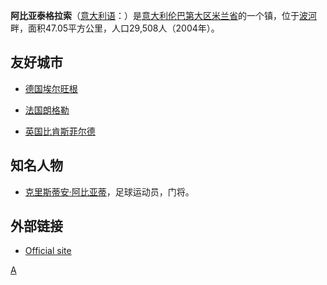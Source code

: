 {{noteTA
| T  = zh-cn:阿比亚泰格拉索; zh-tw:阿比亞格拉索
| 1  = zh-cn:阿比亚泰格拉索; zh-tw:阿比亞格拉索
}}
'''阿比亚泰格拉索'''（[[意大利语|意大利语]]：'''{{lang|it|Abbiategrasso}}'''）是[[意大利|意大利]][[伦巴第大区|伦巴第大区]][[米兰省|米兰省]]的一个镇，位于[[波河|波河]]畔，面积47.05平方公里，人口29,508人（2004年）。

== 友好城市 ==
* {{flagicon|Germany}}[[德国|德国]][[埃尔旺根|埃尔旺根]]
* {{flagicon|France}}[[法国|法国]][[朗格勒|朗格勒]]
* {{flagicon|UK}}[[英国|英国]][[比肯斯菲尔德|比肯斯菲尔德]]

== 知名人物 ==
* [[克里斯蒂安·阿比亚蒂|克里斯蒂安·阿比亚蒂]]，足球运动员，门将。

== 外部链接 ==
* [http://www.comune.abbiategrasso.mi.it Official site] {{Wayback|url=http://www.comune.abbiategrasso.mi.it/ |date=20050804004217 }} {{it icon}}

{{米蘭省市鎮}}

{{Authority control}}
[[Category:米兰省市镇|A]]


{{Italy-geo-stub}}